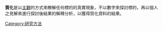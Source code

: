 {{多個問題|
{{rewrite|time=2015-12-14T02:44:43+00:00}}
{{Unreferenced|time=2017-08-21T10:19:42+00:00}}
{{Expand language|time=2017-08-21T10:19:42+00:00}}
}}
'''質化'''是以[[主觀|主觀]]的方式來瞭解任何標的的真實現象，不以數字來探討標的，再以個人之見解來進行探討後結果的解釋分析，以獲得質化資料的結果。

[[Category:研究方法|Category:研究方法]]